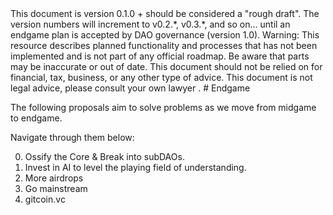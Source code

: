 
<Callout type="info">
This document is version 0.1.0 + should be considered a "rough draft".  The version numbers will increment to v0.2.*, v0.3.*, and so on... until an endgame plan is accepted by DAO governance (version 1.0).
</Callout>


<Callout type="warning">
  Warning: This resource describes planned functionality and processes that has
  not been implemented and is not part of any official roadmap. Be aware that parts may be inaccurate or out of
  date.  This document should not be relied on for financial, tax, business, or any other type of advice.  This document is not legal advice, please consult your own lawyer .
</Callout>
# Endgame

The following proposals aim to solve problems as we move from midgame to endgame.  

Navigate through them below:

0. Ossify the Core & Break into subDAOs.
1. Invest in AI to level the playing field of understanding.
2. More airdrops
3. Go mainstream
4. gitcoin.vc
